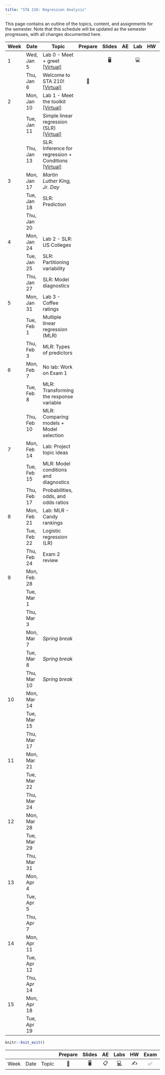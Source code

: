 ```yaml
---
title: "STA 210: Regression Analysis"
---
```


This page contains an outline of the topics, content, and assignments for the semester.
Note that this schedule will be updated as the semester progresses, with all changes documented here.

| Week | Date        | Topic                                                                                                                                                                       |                                   Prepare                                    |                                    Slides                                    | AE  |                                      Lab                                       | HW  | Exam | Project |
|------|-------------|-----------------------------------------------------------------------------------------------------------------------------------------------------------------------------|:----------------------------------------------------------------------------:|:----------------------------------------------------------------------------:|:---:|:------------------------------------------------------------------------------:|:---:|:----:|:-------:|
| 1    | Wed, Jan 5  | Lab 0 - Meet + greet [\[Virtual\]](https://sakai.duke.edu/portal/site/779c3ebe-3b88-4bcc-bd01-1813e8396a23/page/d5eef508-07a4-4c6d-b7bd-4614a9631562)                       |                                                                              | [🖥️](/labs/lab-0-slides.html "Lab 0 Slides"){style="text-decoration: none;"} |     | [💻](/labs/lab-0.html "Lab 00 - Meet + greet"){style="text-decoration: none;"} |     |      |         |
|      | Thu, Jan 6  | Welcome to STA 210! [\[Virtual\]](https://sakai.duke.edu/portal/site/779c3ebe-3b88-4bcc-bd01-1813e8396a23/page/d5eef508-07a4-4c6d-b7bd-4614a9631562)                        | [📖](/prep/prep-1.html "Prepare for Week 1"){style="text-decoration: none;"} |                                                                              |     |                                                                                |     |      |         |
| 2    | Mon, Jan 10 | Lab 1 - Meet the toolkit [\[Virtual\]](https://sakai.duke.edu/portal/site/779c3ebe-3b88-4bcc-bd01-1813e8396a23/page/d5eef508-07a4-4c6d-b7bd-4614a9631562)                   |                                                                              |                                                                              |     |                                                                                |     |      |         |
|      | Tue, Jan 11 | Simple linear regression (SLR) [\[Virtual\]](https://sakai.duke.edu/portal/site/779c3ebe-3b88-4bcc-bd01-1813e8396a23/page/d5eef508-07a4-4c6d-b7bd-4614a9631562)             |                                                                              |                                                                              |     |                                                                                |     |      |         |
|      | Thu, Jan 13 | SLR: Inference for regression + Conditions [\[Virtual\]](https://sakai.duke.edu/portal/site/779c3ebe-3b88-4bcc-bd01-1813e8396a23/page/d5eef508-07a4-4c6d-b7bd-4614a9631562) |                                                                              |                                                                              |     |                                                                                |     |      |         |
| 3    | Mon, Jan 17 | *Martin Luther King, Jr. Day*                                                                                                                                               |                                                                              |                                                                              |     |                                                                                |     |      |         |
|      | Tue, Jan 18 | SLR: Prediction                                                                                                                                                             |                                                                              |                                                                              |     |                                                                                |     |      |         |
|      | Thu, Jan 20 |                                                                                                                                                                             |                                                                              |                                                                              |     |                                                                                |     |      |         |
| 4    | Mon, Jan 24 | Lab 2 - SLR: US Colleges                                                                                                                                                    |                                                                              |                                                                              |     |                                                                                |     |      |         |
|      | Tue, Jan 25 | SLR: Partitioning variability                                                                                                                                               |                                                                              |                                                                              |     |                                                                                |     |      |         |
|      | Thu, Jan 27 | SLR: Model diagnostics                                                                                                                                                      |                                                                              |                                                                              |     |                                                                                |     |      |         |
| 5    | Mon, Jan 31 | Lab 3 - Coffee ratings                                                                                                                                                      |                                                                              |                                                                              |     |                                                                                |     |      |         |
|      | Tue, Feb 1  | Multiple linear regression (MLR)                                                                                                                                            |                                                                              |                                                                              |     |                                                                                |     |      |         |
|      | Thu, Feb 3  | MLR: Types of predictors                                                                                                                                                    |                                                                              |                                                                              |     |                                                                                |     |      |         |
| 6    | Mon, Feb 7  | No lab: Work on Exam 1                                                                                                                                                      |                                                                              |                                                                              |     |                                                                                |     |      |         |
|      | Tue, Feb 8  | MLR: Transforming the response variable                                                                                                                                     |                                                                              |                                                                              |     |                                                                                |     |      |         |
|      | Thu, Feb 10 | MLR: Comparing models + Model selection                                                                                                                                     |                                                                              |                                                                              |     |                                                                                |     |      |         |
| 7    | Mon, Feb 14 | Lab: Project topic ideas                                                                                                                                                    |                                                                              |                                                                              |     |                                                                                |     |      |         |
|      | Tue, Feb 15 | MLR: Model conditions and diagnostics                                                                                                                                       |                                                                              |                                                                              |     |                                                                                |     |      |         |
|      | Thu, Feb 17 | Probabilities, odds, and odds ratios                                                                                                                                        |                                                                              |                                                                              |     |                                                                                |     |      |         |
| 8    | Mon, Feb 21 | Lab: MLR - Candy rankings                                                                                                                                                   |                                                                              |                                                                              |     |                                                                                |     |      |         |
|      | Tue, Feb 22 | Logistic regression (LR)                                                                                                                                                    |                                                                              |                                                                              |     |                                                                                |     |      |         |
|      | Thu, Feb 24 | Exam 2 review                                                                                                                                                               |                                                                              |                                                                              |     |                                                                                |     |      |         |
| 9    | Mon, Feb 28 |                                                                                                                                                                             |                                                                              |                                                                              |     |                                                                                |     |      |         |
|      | Tue, Mar 1  |                                                                                                                                                                             |                                                                              |                                                                              |     |                                                                                |     |      |         |
|      | Thu, Mar 3  |                                                                                                                                                                             |                                                                              |                                                                              |     |                                                                                |     |      |         |
|      | Mon, Mar 7  | *Spring break*                                                                                                                                                              |                                                                              |                                                                              |     |                                                                                |     |      |         |
|      | Tue, Mar 8  | *Spring break*                                                                                                                                                              |                                                                              |                                                                              |     |                                                                                |     |      |         |
|      | Thu, Mar 10 | *Spring break*                                                                                                                                                              |                                                                              |                                                                              |     |                                                                                |     |      |         |
| 10   | Mon, Mar 14 |                                                                                                                                                                             |                                                                              |                                                                              |     |                                                                                |     |      |         |
|      | Tue, Mar 15 |                                                                                                                                                                             |                                                                              |                                                                              |     |                                                                                |     |      |         |
|      | Thu, Mar 17 |                                                                                                                                                                             |                                                                              |                                                                              |     |                                                                                |     |      |         |
| 11   | Mon, Mar 21 |                                                                                                                                                                             |                                                                              |                                                                              |     |                                                                                |     |      |         |
|      | Tue, Mar 22 |                                                                                                                                                                             |                                                                              |                                                                              |     |                                                                                |     |      |         |
|      | Thu, Mar 24 |                                                                                                                                                                             |                                                                              |                                                                              |     |                                                                                |     |      |         |
| 12   | Mon, Mar 28 |                                                                                                                                                                             |                                                                              |                                                                              |     |                                                                                |     |      |         |
|      | Tue, Mar 29 |                                                                                                                                                                             |                                                                              |                                                                              |     |                                                                                |     |      |         |
|      | Thu, Mar 31 |                                                                                                                                                                             |                                                                              |                                                                              |     |                                                                                |     |      |         |
| 13   | Mon, Apr 4  |                                                                                                                                                                             |                                                                              |                                                                              |     |                                                                                |     |      |         |
|      | Tue, Apr 5  |                                                                                                                                                                             |                                                                              |                                                                              |     |                                                                                |     |      |         |
|      | Thu, Apr 7  |                                                                                                                                                                             |                                                                              |                                                                              |     |                                                                                |     |      |         |
| 14   | Mon, Apr 11 |                                                                                                                                                                             |                                                                              |                                                                              |     |                                                                                |     |      |         |
|      | Tue, Apr 12 |                                                                                                                                                                             |                                                                              |                                                                              |     |                                                                                |     |      |         |
|      | Thu, Apr 14 |                                                                                                                                                                             |                                                                              |                                                                              |     |                                                                                |     |      |         |
| 15   | Mon, Apr 18 |                                                                                                                                                                             |                                                                              |                                                                              |     |                                                                                |     |      |         |
|      | Tue, Apr 19 |                                                                                                                                                                             |                                                                              |                                                                              |     |                                                                                |     |      |         |

```r
knitr::knit_exit()
```

|      |      |       | Prepare | Slides | AE  |                                                    Labs                                                    | HW  | Exam | Project |
|------|------|-------|:-------:|:------:|:---:|:----------------------------------------------------------------------------------------------------------:|:---:|:----:|:-------:|
| Week | Date | Topic |   📖    |   🖥️   | 📋  | [💻](https://sakai.duke.edu/samigo-app/servlet/Login?id=6fa7ebf3-01af-42a6-91ba-3e813d3901221641094171786) | ✍️  |  ✅  |   📂    |
